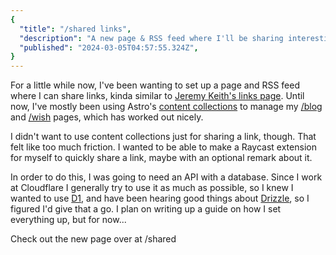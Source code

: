 ```yaml
---
{
  "title": "/shared links",
  "description": "A new page & RSS feed where I'll be sharing interesting links",
  "published": "2024-03-05T04:57:55.324Z",
}
---
```



For a little while now, I've been wanting to set up a page and RSS feed where I
can share links, kinda similar to [Jeremy Keith's links page](https://adactio.com/links).
Until now, I've mostly been using Astro's [content collections](https://docs.astro.build/en/guides/content-collections/)
to manage my [/blog](/blog) and [/wish](/wish) pages, which has worked out nicely.

I didn't want to use content collections just for sharing a link, though. That
felt like too much friction. I wanted to be able to make a Raycast extension
for myself to quickly share a link, maybe with an optional remark about it.

In order to do this, I was going to need an API with a database. Since I work
at Cloudflare I generally try to use it as much as possible, so I knew I wanted
to use [D1](https://developers.cloudflare.com/d1/), and have been hearing good
things about [Drizzle](https://orm.drizzle.team/), so I figured I'd give that a
go. I plan on writing up a guide on how I set everything up, but for now...

Check out the new page over at <sparkly-text style="--sparkly-text-color: oklch(89.12% 0.141 103.76); --sparkly-text-size: 2.5em"><Link href="/shared">/shared</Link></sparkly-text>

<script
	src="https://www.unpkg.com/@stefanjudis/sparkly-text@1.1.2/sparkly-text.js"
	type="module"
></script>
